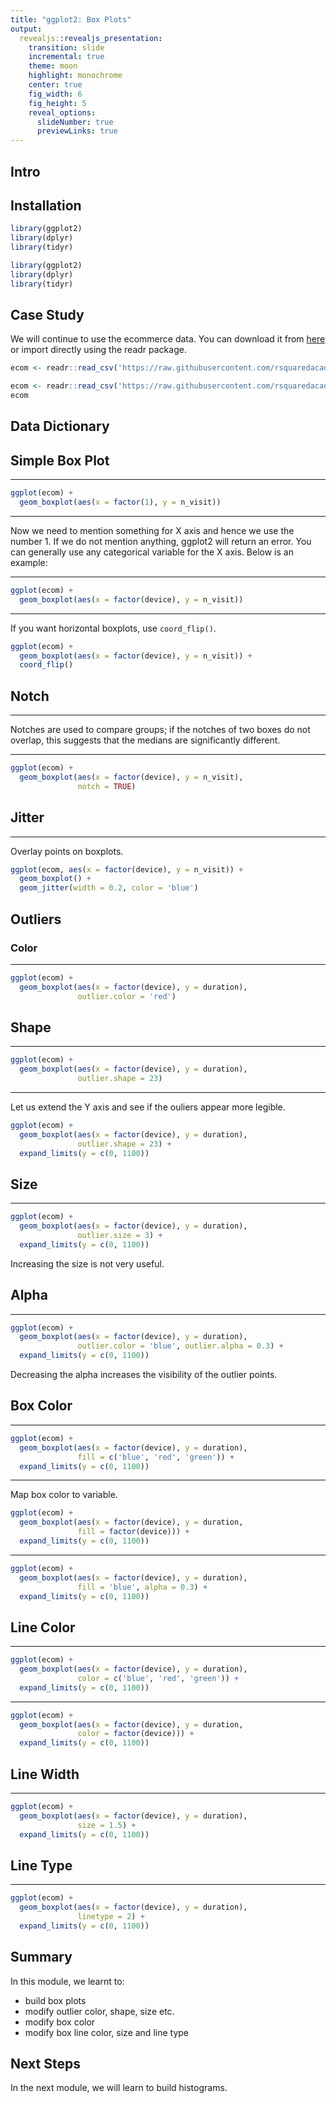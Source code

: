 ```yaml
---
title: "ggplot2: Box Plots"
output: 
  revealjs::revealjs_presentation:
    transition: slide
    incremental: true
    theme: moon
    highlight: monochrome
    center: true
    fig_width: 6
    fig_height: 5
    reveal_options:
      slideNumber: true
      previewLinks: true
---
```


## Intro

## Installation

```r
library(ggplot2)
library(dplyr)
library(tidyr)
```

```r
library(ggplot2)
library(dplyr)
library(tidyr)
```


## Case Study

We will continue to use the ecommerce data. You can download it from [here](https://github.com/rsquaredacademy/datasets/blob/master/web.csv) or import directly using the readr package.

```r
ecom <- readr::read_csv('https://raw.githubusercontent.com/rsquaredacademy/datasets/master/web.csv')
```

```r
ecom <- readr::read_csv('https://raw.githubusercontent.com/rsquaredacademy/datasets/master/web.csv')
ecom
```

## Data Dictionary

## Simple Box Plot

----

```r
ggplot(ecom) +
  geom_boxplot(aes(x = factor(1), y = n_visit))
```

----

Now we need to mention something for X axis and hence we use the number 1. If we do not mention anything, ggplot2 will return an error. You can generally use any categorical variable for the X axis. Below is an example:

----

```r
ggplot(ecom) +
  geom_boxplot(aes(x = factor(device), y = n_visit))
```

----

If you want horizontal boxplots, use `coord_flip()`. 

```r
ggplot(ecom) +
  geom_boxplot(aes(x = factor(device), y = n_visit)) +
  coord_flip()
```

## Notch

----

Notches are used to compare groups; if the notches of two boxes do not overlap, this suggests that the medians are significantly different.

----

```r
ggplot(ecom) +
  geom_boxplot(aes(x = factor(device), y = n_visit),
               notch = TRUE) 
```

## Jitter

----

Overlay points on boxplots.

```r
ggplot(ecom, aes(x = factor(device), y = n_visit)) +
  geom_boxplot() +
  geom_jitter(width = 0.2, color = 'blue')
```

## Outliers

### Color

----

```r
ggplot(ecom) +
  geom_boxplot(aes(x = factor(device), y = duration),
               outlier.color = 'red')
```

## Shape

----

```r
ggplot(ecom) +
  geom_boxplot(aes(x = factor(device), y = duration),
               outlier.shape = 23)
```

----

Let us extend the Y axis and see if the ouliers appear more legible.

```r
ggplot(ecom) +
  geom_boxplot(aes(x = factor(device), y = duration),
               outlier.shape = 23) +
  expand_limits(y = c(0, 1100))
```

## Size

----

```r
ggplot(ecom) +
  geom_boxplot(aes(x = factor(device), y = duration),
               outlier.size = 3) +
  expand_limits(y = c(0, 1100))
```

Increasing the size is not very useful.

## Alpha

----

```r
ggplot(ecom) +
  geom_boxplot(aes(x = factor(device), y = duration),
               outlier.color = 'blue', outlier.alpha = 0.3) +
  expand_limits(y = c(0, 1100))
```

Decreasing the alpha increases the visibility of the outlier points.

## Box Color

----

```r
ggplot(ecom) +
  geom_boxplot(aes(x = factor(device), y = duration),
               fill = c('blue', 'red', 'green')) +
  expand_limits(y = c(0, 1100))
```

----

Map box color to variable.

```r
ggplot(ecom) +
  geom_boxplot(aes(x = factor(device), y = duration,
               fill = factor(device))) +
  expand_limits(y = c(0, 1100))
```

----

```r
ggplot(ecom) +
  geom_boxplot(aes(x = factor(device), y = duration),
               fill = 'blue', alpha = 0.3) +
  expand_limits(y = c(0, 1100))
```

## Line Color

----

```r
ggplot(ecom) +
  geom_boxplot(aes(x = factor(device), y = duration),
               color = c('blue', 'red', 'green')) +
  expand_limits(y = c(0, 1100))
```

----

```r
ggplot(ecom) +
  geom_boxplot(aes(x = factor(device), y = duration,
               color = factor(device))) +
  expand_limits(y = c(0, 1100))
```


## Line Width

----

```r
ggplot(ecom) +
  geom_boxplot(aes(x = factor(device), y = duration),
               size = 1.5) +
  expand_limits(y = c(0, 1100))
```

## Line Type

----

```r
ggplot(ecom) +
  geom_boxplot(aes(x = factor(device), y = duration),
               linetype = 2) +
  expand_limits(y = c(0, 1100))
```

## Summary

In this module, we learnt to:

- build box plots
- modify outlier color, shape, size etc.
- modify box color
- modify box line color, size and line type

## Next Steps

In the next module, we will learn to build histograms.
